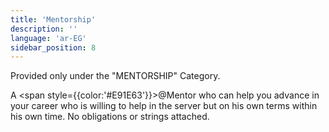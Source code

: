 ```yaml
---
title: 'Mentorship'
description: ''
language: 'ar-EG'
sidebar_position: 8
---
```


Provided only under the "MENTORSHIP" Category.

A <span style={{color:'#E91E63'}}>@Mentor</span> who can help you advance in your career who is willing to help in the server but on his own terms within his own time. No obligations or strings attached.
